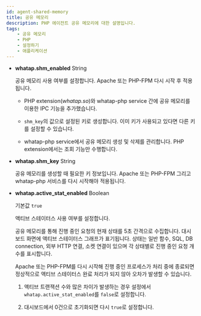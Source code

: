```yaml
---
id: agent-shared-memory
title: 공유 메모리
description: PHP 에이전트 공유 메모리에 대한 설명입니다.
tags:
    - 공유 메모리
    - PHP
    - 설정하기
    - 애플리케이션    
---
```


* **whatap.shm_enabled** <span class='type'>String</span>

  공유 메모리 사용 여부를 설정합니다. Apache 또는 PHP-FPM 다시 시작 후 적용됩니다.

  * PHP extension(*whatap.so*)와 whatap-php service 간에 공유 메모리를 이용한 IPC 기능을 추가했습니다.
  
  * `shm_key`의 값으로 설정된 키로 생성합니다. 이미 키가 사용되고 있다면 다른 키를 설정할 수 있습니다.

  * whatap-php service에서 공유 메모리 생성 및 삭제를 관리합니다. PHP extension에서는 조회 기능만 수행합니다.

* **whatap.shm_key** <span class='type'>String</span>

  공유 메모리를 생성할 때 필요한 키 정보입니다. Apache 또는 PHP-FPM 그리고 whatap-php 서비스를 다시 시작해야 적용됩니다.

* **whatap.active_stat_enabled** <span class='type'>Boolean</span>

  기본값 `true`

  액티브 스테이터스 사용 여부를 설정합니다.  

  공유 메모리를 통해 진행 중인 요청의 현재 상태를 5초 간격으로 수집합니다. 대시보드 화면에 액티브 스테이터스 그래프가 표기됩니다. 상태는 일반 함수, SQL, DB connection, 외부 HTTP 연결, 소켓 연결이 있으며 각 상태별로 진행 중인 요청 개수를 표시합니다.

  Apache 또는 PHP-FPM를 다시 시작해 진행 중인 프로세스가 처리 중에 종료되면 정상적으로 액티브 스테이터스 완료 처리가 되지 않아 오차가 발생할 수 있습니다.

  1. 액티브 트랜잭션 수와 많은 차이가 발생하는 경우 설정에서 `whatap.active_stat_enabled`를 `false`로 설정합니다. 

  1. 대시보드에서 0건으로 초기화되면 다시 `true`로 설정합니다.
